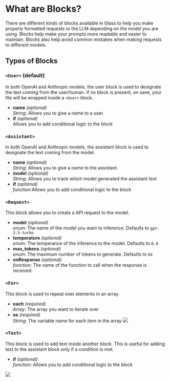 


# What are Blocks?

There are different kinds of blocks available in Glass to help you make properly formatted requests to the LLM depending on the model you are using. Blocks help make your prompts more readable and easier to maintain. Blocks also help avoid common mistakes when making requests to different models.

## Types of Blocks

### `<User>` (default)

In both OpenAI and Anthropic models, the user block is used to designate the text coming from the user/human. If no block is present, on save, your file will be wrapped inside a `<User>` block.

- **name** <i>(optional)</i> <br/> _String_: Allows you to give a name to a user.
- **if** <i>(optional)</i> <br/> Allows you to add conditional logic to the block

### `<Assistant>`

In both OpenAI and Anthropic models, the assistant block is used to designate the text coming from the model.

- **name** <i>(optional)</i> <br/> _String_: Allows you to give a name to the assistant.
- **model** <i>(optional)</i> <br/> _String_: Allows you to track which model generated the assistant text
- **if** <i>(optional)</i> <br/> _function_:Allows you to add conditional logic to the block

### `<Request>`

This block allows you to create a API request to the model.

- **model** <i>(optional)</i> <br/> _enum_: The name of the model you want to inference. Defaults to `gpt-3.5-turbo`
- **temperature** <i>(optional)</i> <br/> _enum_: The temperance of the inference to the model. Defaults to `0.0`
- **max_tokens** <i>(optional)</i> <br/> _enum_: The maximum number of tokens to generate. Defaults to `64`
- **onResponse** <i>(optional)</i> <br/> _function_: The name of the function to call when the response is received.

### `<For>`

This block is used to repeat over elements in an array.

- **each** <i>(required)</i> <br/> _Array_: The array you want to iterate over
- **as** <i>(required)</i><br/> _String_: The variable name for each item in the array
  <Image src={forLoop} />

### `<Text>`

This block is used to add text inside another block. This is useful for adding text to the assistant block only if a condition is met.

- **if** <i>(optional)</i> <br/> _function_: Allows you to add conditional logic to the block

<Image src={conditional} />
